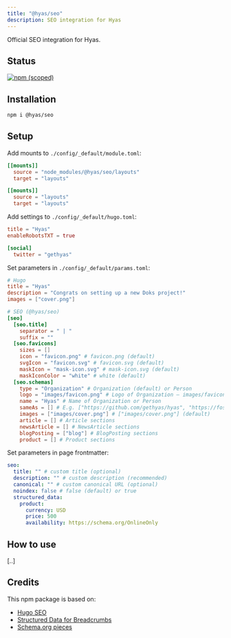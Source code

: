 ```yaml
---
title: "@hyas/seo"
description: SEO integration for Hyas
---
```


Official SEO integration for Hyas.

## Status

[![npm (scoped)](https://img.shields.io/npm/v/@hyas/seo?style=flat-square)](https://www.npmjs.com/package/@hyas/seo)

## Installation

```bash
npm i @hyas/seo
```

## Setup

Add mounts to `./config/_default/module.toml`:

```toml
[[mounts]]
  source = "node_modules/@hyas/seo/layouts"
  target = "layouts"

[[mounts]]
  source = "layouts"
  target = "layouts"
```

Add settings to `./config/_default/hugo.toml`:

```toml
title = "Hyas"
enableRobotsTXT = true

[social]
  twitter = "gethyas"
```

Set parameters in `./config/_default/params.toml`:

```toml
# Hugo
title = "Hyas"
description = "Congrats on setting up a new Doks project!"
images = ["cover.png"]

# SEO (@hyas/seo)
[seo]
  [seo.title]
    separator = " | "
    suffix = ""
  [seo.favicons]
    sizes = []
    icon = "favicon.png" # favicon.png (default)
    svgIcon = "favicon.svg" # favicon.svg (default)
    maskIcon = "mask-icon.svg" # mask-icon.svg (default)
    maskIconColor = "white" # white (default)
  [seo.schemas]
    type = "Organization" # Organization (default) or Person
    logo = "images/favicon.png" # Logo of Organization — images/favicon.png (default)
    name = "Hyas" # Name of Organization or Person
    sameAs = [] # E.g. ["https://github.com/gethyas/hyas", "https://fosstodon.org/@hyas"]
    images = ["images/cover.png"] # ["images/cover.png"] (default)
    article = [] # Article sections
    newsArticle = [] # NewsArticle sections
    blogPosting = ["blog"] # BlogPosting sections
    product = [] # Product sections
```

Set parameters in page frontmatter:

```yml
seo:
  title: "" # custom title (optional)
  description: "" # custom description (recommended)
  canonical: "" # custom canonical URL (optional)
  noindex: false # false (default) or true
  structured_data:
    product:
      currency: USD
      price: 500
      availability: https://schema.org/OnlineOnly
```

## How to use

[..]

## Credits

This npm package is based on:

- [Hugo SEO](https://gitlab.com/hugo-modules/hugo-seo)
- [Structured Data for Breadcrumbs](https://bullaki.com/projects/web-design/seo-with-hugo-5-breadcrumbs/)
- [Schema.org pieces](https://developer.yoast.com/features/schema/pieces/)

